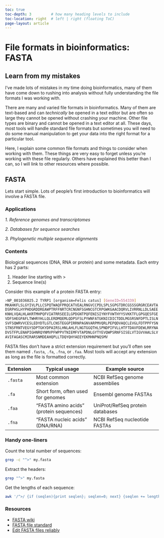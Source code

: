```yaml
---
toc: true
toc-depth: 3         # how many heading levels to include
toc-location: right  # left | right (floating ToC)
page-layout: article  
---
```


# File formats in bioinformatics: FASTA

::: {.callout-note}
# Learn from my mistakes

I've made lots of mistakes in my time doing bioinformatics, many of them have come down to rushing into analysis without fully understanding the file formats I was working with. 
:::

There are many and varied file formats in bioinformatics. Many of them are text-based and can _technically_ be opened in a text editor but are often so large they cannot be opened without crashing your machine. Other file types are binary and cannot be opened in a text editor at all. These days, most tools will handle standard file formats but sometimes you will need to do some manual manipulation to get your data into the right format for a particular tool.

Here, I explain some common file formats and things to consider when working with them. These things are very easy to forget unless you're working with these file regularly. Others have explained this better than I can, so I will link to other resources where possible.

## FASTA

Lets start simple. Lots of people's first introduction to bioinformatics will involve a FASTA file. 

### Applications 

_1. Reference genomes and transcriptomes_

_2. Databases for sequence searches_

_3. Phylogenetic multiple sequence alignments_

### Contents 

Biological sequences (DNA, RNA or protein) and some metadata. Each entry has 2 parts: 

1. Header line starting with >
2. Sequence line(s)

Consider this example of a protein FASTA entry:

```bash
>NP_001036025.2 TYRP1 [organism=Felis catus] [GeneID=554339]
MKAHKFLSLGYIVLPLLCSPQTWAQFPRQCATVEALRNGVCCPDLSPLSGPGTDRCGSSSGRGRCEAVTA
DSRPHSLHYPHDGRDDREAWPTRFFNRTCRCNGNFSGHNCGTCRPGWKGAACDQRVLIVRRNLLDLSAEE
KNHLVQALHLAKRTMHPQFVIATRRSEEILGPDGNTPQFENISIYNYFVWTHYYSVKKTFLGPGQESFGE
VDFSHEGPAFLTWHRYHLLQLERDMQEMLQDPSFSLPYWNFATGKNICDICTDDLMGSRSNFDPTLISLN
SVFSQWRVVCESLEDYDTLGTLCNSTEGGPIRRNPAGNVARPMVQRLPEPQDVAQCLEVGLFDTPPFYSN
STNSFRNTVEGYSDPTGKYDPAIRSLHNLAHLFLNGTGGQTHLSPNDPIFVLLHTFTDAVFDEWLRRYNA
DVSTFPLENAPIGHNRQYNMVPFWPPVTNIEMFVTAPDNLGYTYEVQWPSRNFSISELVTIGVVAALSLV
AVIFAGASCMIRARSNMDEAHQPLLTDQYQHYAEEYEKMHNPNQSMV
```

FASTA files don't have a strict extension requirement but you'll often see them named `.fasta`, `.fa`, `.fna`, or `.faa`. Most tools will accept any extension as long as the file is formatted correctly.

| Extension | Typical usage                          | Example source                                |
|-----------|----------------------------------------|-----------------------------------------------|
| `.fasta`  | Most common extension                  | NCBI RefSeq genome assemblies                 |
| `.fa`     | Short form, often used for genomes     | Ensembl genome FASTAs                         |
| `.faa`    | “FASTA amino acids” (protein sequences)| UniProt/RefSeq protein databases              |
| `.fna`    | “FASTA nucleic acids” (DNA/RNA)        | NCBI RefSeq nucleotide FASTAs                 |


### Handy one-liners

Count the total number of sequences:

```bash
grep -c "^>" my.fasta
```

Extract the headers:

```bash
grep "^>" my.fasta
```

Get the lengths of each sequence:

```bash
awk '/^>/ {if (seqlen){print seqlen}; seqlen=0; next} {seqlen += length($0)} END{print seqlen}' my.fasta  
```

### Resources 

* [FASTA wiki](https://en.wikipedia.org/wiki/FASTA_format)
* [FASTA file standard](https://www.ncbi.nlm.nih.gov/genbank/fastaformat/)
* [Edit FASTA files reliably](https://github.com/gencorefacility/reform)

